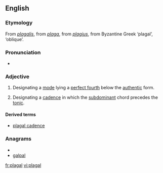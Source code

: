 ==English==

===Etymology===
From {{etyl|LL.}} ''[[plagalis]]'', from {{etyl|la}} ''[[plaga]]'', from ''[[plagius]]'', from Byzantine Greek '''{{polytonic|[[πλάγιος]]}}''' ‘plagal’, {{etyl|grc}} '''{{polytonic|[[πλάγιος]]}}''' ‘oblique’.

===Pronunciation===
* {{IPA|/ˈpleɪgəl/}}

===Adjective===
{{en-adj}}

# {{music}} Designating a [[mode]] lying a [[perfect fourth]] below the [[authentic]] form.
# {{music}} Designating a [[cadence]] in which the [[subdominant]] chord precedes the [[tonic]].

====Derived terms====
* [[plagal cadence]]

===Anagrams===
* {{alphagram|aagllp}}
* [[galpal#English|galpal]]

[[fr:plagal]]
[[vi:plagal]]